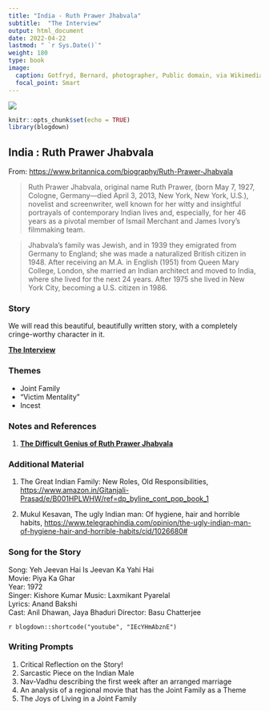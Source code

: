 ```yaml
---
title: "India - Ruth Prawer Jhabvala"
subtitle:  "The Interview"
output: html_document
date: 2022-04-22
lastmod: " `r Sys.Date()`"
weight: 180
type: book
image: 
  caption: Gotfryd, Bernard, photographer, Public domain, via Wikimedia Commons
  focal_point: Smart
---
```

![](featured.jpg)
```r
knitr::opts_chunk$set(echo = TRUE)
library(blogdown)
```


## India : Ruth Prawer Jhabvala

From: <https://www.britannica.com/biography/Ruth-Prawer-Jhabvala>

> Ruth Prawer Jhabvala, original name Ruth Prawer, (born May 7, 1927, Cologne, Germany—died April 3, 2013, New York, New York, U.S.), novelist and screenwriter, well known for her witty and insightful portrayals of contemporary Indian lives and, especially, for her 46 years as a pivotal member of Ismail Merchant and James Ivory’s filmmaking team.

> Jhabvala’s family was Jewish, and in 1939 they emigrated from Germany to England; she was made a naturalized British citizen in 1948. After receiving an M.A. in English (1951) from Queen Mary College, London, she married an Indian architect and moved to India, where she lived for the next 24 years. After 1975 she lived in New York City, becoming a U.S. citizen in 1986.


### Story

We will read this beautiful, beautifully written story, with a completely cringe-worthy character in it.

<u>[**The Interview**](/pdf/ISTW/RuthJhabvala-The Interview.pdf)</u>

### Themes

- Joint Family
- "Victim Mentality"
- Incest


### Notes and References

1. <u>[**The Difficult Genius of Ruth Prawer Jhabvala**](<https://www.theatlantic.com/entertainment/archive/2019/01/difficult-genius-ruth-prawer-jhabvala/581464/?utm_source=copy-link&utm_medium=social&utm_campaign=share>)</u>


### Additional Material

1. The Great Indian Family: New Roles, Old Responsibilities, <https://www.amazon.in/Gitanjali-Prasad/e/B001HPLWHW/ref=dp_byline_cont_pop_book_1>

2. Mukul Kesavan, The ugly Indian man: Of hygiene, hair and horrible habits, <https://www.telegraphindia.com/opinion/the-ugly-indian-man-of-hygiene-hair-and-horrible-habits/cid/1026680#>

### Song for the Story

Song: Yeh Jeevan Hai Is Jeevan Ka Yahi Hai  
Movie: Piya Ka Ghar  
Year: 1972  
Singer: Kishore Kumar
Music: Laxmikant Pyarelal  
Lyrics: Anand Bakshi  
Cast: Anil Dhawan, Jaya Bhaduri 
Director: Basu Chatterjee  

`r blogdown::shortcode("youtube", "IEcYHmAbznE")`


### Writing Prompts

1. Critical Reflection on the Story!  
1. Sarcastic Piece on the Indian Male 
1. Nav-Vadhu describing the first week after an arranged marriage  
1. An analysis of a regional movie that has the Joint Family as a Theme 
1. The Joys of Living in a Joint Family
